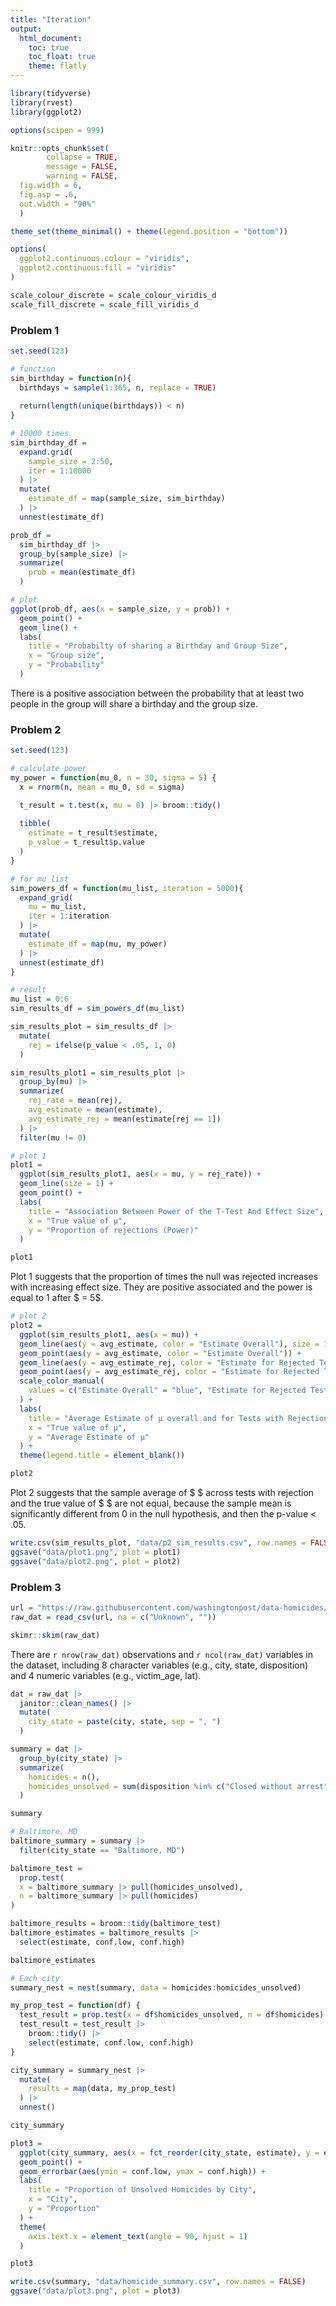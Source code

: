 ```yaml
---
title: "Iteration"
output: 
  html_document:
    toc: true
    toc_float: true
    theme: flatly
---
```


```r
library(tidyverse)
library(rvest)
library(ggplot2)

options(scipen = 999)

knitr::opts_chunk$set(
        collapse = TRUE, 
        message = FALSE, 
        warning = FALSE,
  fig.width = 6,
  fig.asp = .6,
  out.width = "90%"
  )

theme_set(theme_minimal() + theme(legend.position = "bottom"))

options(
  ggplot2.continuous.colour = "viridis",
  ggplot2.continuous.fill = "viridis"
)

scale_colour_discrete = scale_colour_viridis_d
scale_fill_discrete = scale_fill_viridis_d
```

### Problem 1

```r
set.seed(123)

# function
sim_birthday = function(n){
  birthdays = sample(1:365, n, replace = TRUE)
  
  return(length(unique(birthdays)) < n)
}

# 10000 times
sim_birthday_df = 
  expand.grid(
    sample_size = 2:50,
    iter = 1:10000
  ) |> 
  mutate(
    estimate_df = map(sample_size, sim_birthday)
  ) |> 
  unnest(estimate_df)

prob_df = 
  sim_birthday_df |> 
  group_by(sample_size) |> 
  summarize(
    prob = mean(estimate_df)
  )

# plot
ggplot(prob_df, aes(x = sample_size, y = prob)) +
  geom_point() +
  geom_line() +
  labs(
    title = "Probabilty of sharing a Birthday and Group Size",
    x = "Group size",
    y = "Probability"
  )
```

There is a positive association between the probability that at least two people in the group will share a birthday and the group size.

### Problem 2

```r
set.seed(123)

# calculate power
my_power = function(mu_0, n = 30, sigma = 5) {
  x = rnorm(n, mean = mu_0, sd = sigma)

  t_result = t.test(x, mu = 0) |> broom::tidy()
  
  tibble(
    estimate = t_result$estimate,
    p_value = t_result$p.value
  )
}

# for mu list
sim_powers_df = function(mu_list, iteration = 5000){
  expand_grid(
    mu = mu_list,
    iter = 1:iteration
  ) |> 
  mutate(
    estimate_df = map(mu, my_power)
  ) |> 
  unnest(estimate_df)
}

# result
mu_list = 0:6
sim_results_df = sim_powers_df(mu_list)

sim_results_plot = sim_results_df |> 
  mutate(
    rej = ifelse(p_value < .05, 1, 0)
  )
```

```r
sim_results_plot1 = sim_results_plot |> 
  group_by(mu) |> 
  summarize(
    rej_rate = mean(rej),
    avg_estimate = mean(estimate),
    avg_estimate_rej = mean(estimate[rej == 1])
  ) |> 
  filter(mu != 0)

# plot 1
plot1 = 
  ggplot(sim_results_plot1, aes(x = mu, y = rej_rate)) +
  geom_line(size = 1) +
  geom_point() +
  labs(
    title = "Association Between Power of the T-Test And Effect Size",
    x = "True value of μ",
    y = "Proportion of rejections (Power)"
  )

plot1
```

Plot 1 suggests that the proportion of times the null was rejected increases with increasing effect size. They are positive associated and the power is equal to 1 after $ \mu = 5$.

```r
# plot 2
plot2 = 
  ggplot(sim_results_plot1, aes(x = mu)) +
  geom_line(aes(y = avg_estimate, color = "Estimate Overall"), size = 1) +
  geom_point(aes(y = avg_estimate, color = "Estimate Overall")) +
  geom_line(aes(y = avg_estimate_rej, color = "Estimate for Rejected Tests"), size = 1) +
  geom_point(aes(y = avg_estimate_rej, color = "Estimate for Rejected Tests")) +
  scale_color_manual(
    values = c("Estimate Overall" = "blue", "Estimate for Rejected Tests" = "red")
  ) +
  labs(
    title = "Average Estimate of μ overall and for Tests with Rejection Only",
    x = "True value of μ",
    y = "Average Estimate of μ"
  ) +
  theme(legend.title = element_blank())

plot2
```

Plot 2 suggests that the sample average of $ \hat{\mu} $ across tests with rejection and the true value of $ \mu $ are not equal, because the sample mean is significantly different from 0 in the null hypothesis, and then the p-value < .05.

```r
write.csv(sim_results_plot, "data/p2_sim_results.csv", row.names = FALSE)
ggsave("data/plot1.png", plot = plot1)
ggsave("data/plot2.png", plot = plot2)
```


### Problem 3

```r
url = "https://raw.githubusercontent.com/washingtonpost/data-homicides/refs/heads/master/homicide-data.csv"
raw_dat = read_csv(url, na = c("Unknown", ""))

skimr::skim(raw_dat)
```

There are `r nrow(raw_dat)` observations and `r ncol(raw_dat)` variables in the dataset, including 8 character variables (e.g., city, state, disposition) and 4 numeric variables (e.g., victim_age, lat). 

```r
dat = raw_dat |> 
  janitor::clean_names() |> 
  mutate(
    city_state = paste(city, state, sep = ", ")
  )

summary = dat |> 
  group_by(city_state) |> 
  summarize(
    homicides = n(),
    homicides_unsolved = sum(disposition %in% c("Closed without arrest", "Open/No arrest"), na.rm = TRUE)
  )

summary
```

```r
# Baltimore, MD
baltimore_summary = summary |> 
  filter(city_state == "Baltimore, MD")

baltimore_test =
  prop.test(
  x = baltimore_summary |> pull(homicides_unsolved),
  n = baltimore_summary |> pull(homicides)
)

baltimore_results = broom::tidy(baltimore_test)
baltimore_estimates = baltimore_results |> 
  select(estimate, conf.low, conf.high)

baltimore_estimates
```

```r
# Each city
summary_nest = nest(summary, data = homicides:homicides_unsolved)

my_prop_test = function(df) {
  test_result = prop.test(x = df$homicides_unsolved, n = df$homicides)
  test_result = test_result |> 
    broom::tidy() |> 
    select(estimate, conf.low, conf.high)
} 

city_summary = summary_nest |> 
  mutate(
    results = map(data, my_prop_test)
  ) |> 
  unnest()

city_summary
```

```r
plot3 = 
  ggplot(city_summary, aes(x = fct_reorder(city_state, estimate), y = estimate)) +
  geom_point() +
  geom_errorbar(aes(ymin = conf.low, ymax = conf.high)) +
  labs(
    title = "Proportion of Unsolved Homicides by City",
    x = "City",
    y = "Proportion"
  ) +
  theme(
    axis.text.x = element_text(angle = 90, hjust = 1)
  )

plot3
```

```r
write.csv(summary, "data/homicide_summary.csv", row.names = FALSE)
ggsave("data/plot3.png", plot = plot3)
```

